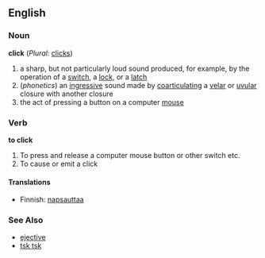 ==English==
===Noun===
'''click''' (''Plural:'' [[clicks]])

# a sharp, but not particularly loud sound produced, for example, by the operation of a [[switch]], a [[lock]], or a [[latch]]
#(''phonetics'') an [[ingressive]] sound made by [[coarticulation|coarticulating]] a [[velar]] or [[uvular]] closure with another closure
#the act of pressing a button on a computer [[mouse]]

===Verb===

'''to click'''

# To press and release a computer mouse button or other switch etc.
# To cause or emit a click

====Translations====
*Finnish: [[napsauttaa]]


===See Also===
*[[ejective]]
*[[tsk tsk]]